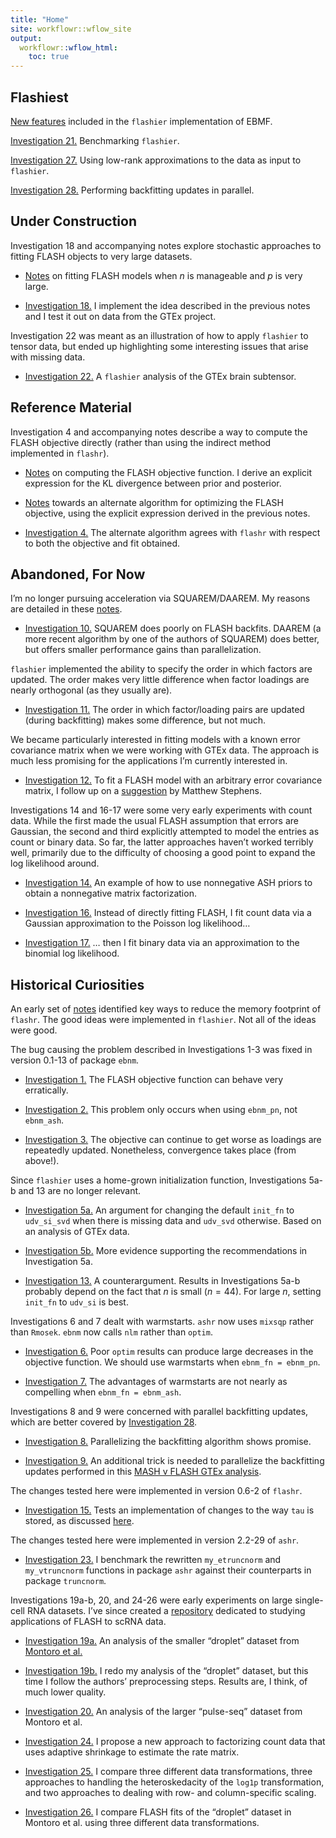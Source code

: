 ```yaml
---
title: "Home"
site: workflowr::wflow_site
output:
  workflowr::wflow_html:
    toc: true
---
```


## Flashiest

[New features](flashier_features.html) included in the `flashier` implementation of EBMF.

[Investigation 21.](flashier_bench.html) Benchmarking `flashier`.

[Investigation 27.](lowrank.html) Using low-rank approximations to the data as input to `flashier`.

[Investigation 28.](parallel_v2.html) Performing backfitting updates in parallel.


## Under Construction

Investigation 18 and accompanying notes explore stochastic approaches to fitting FLASH objects to very large datasets.

* [Notes](large_p.html) on fitting FLASH models when $n$ is manageable and $p$ is very large.

* [Investigation 18.](minibatch.html) I implement the idea described in the previous notes and I test it out on data from the GTEx project.

Investigation 22 was meant as an illustration of how to apply `flashier` to tensor data, but ended up highlighting some interesting issues that arise with missing data.

* [Investigation 22.](brain.html) A `flashier` analysis of the GTEx brain subtensor.


## Reference Material

Investigation 4 and accompanying notes describe a way to compute the FLASH objective directly (rather than using the indirect method implemented in `flashr`).

* [Notes](obj_notes.html) on computing the FLASH objective function. I derive an explicit expression for the KL divergence between prior and posterior.

* [Notes](flash_em.html) towards an alternate algorithm for optimizing the FLASH objective, using the explicit expression derived in the previous notes.

* [Investigation 4.](alt_alg.html) The alternate algorithm agrees with `flashr` with respect to both the objective and fit obtained.


## Abandoned, For Now

I'm no longer pursuing acceleration via SQUAREM/DAAREM. My reasons are detailed in these [notes](squarem_notes.html).

* [Investigation 10.](squarem.html) SQUAREM does poorly on FLASH backfits. DAAREM (a more recent algorithm by one of the authors of SQUAREM) does better, but offers smaller performance gains than parallelization.

`flashier` implemented the ability to specify the order in which factors are updated. The order makes very little difference when factor loadings are nearly orthogonal (as they usually are).

* [Investigation 11.](random.html) The order in which factor/loading pairs are updated (during backfitting) makes some difference, but not much.

We became particularly interested in fitting models with a known error covariance matrix when we were working with GTEx data. The approach is much less promising for the applications I'm currently interested in.

* [Investigation 12.](arbitraryV.html) To fit a FLASH model with an arbitrary error covariance matrix, I follow up on a [suggestion](https://github.com/stephenslab/flashr/issues/17) by Matthew Stephens.

Investigations 14 and 16-17 were some very early experiments with count data. While the first made the usual FLASH assumption that errors are Gaussian, the second and third explicitly attempted to model the entries as count or binary data. So far, the latter approaches haven't worked terribly well, primarily due to the difficulty of choosing a good point to expand the log likelihood around.

* [Investigation 14.](nonnegative.html) An example of how to use nonnegative ASH priors to obtain a nonnegative matrix factorization.

* [Investigation 16.](count_data.html) Instead of directly fitting FLASH, I fit count data via a Gaussian approximation to the Poisson log likelihood...

* [Investigation 17.](binary_data.html) ... then I fit binary data via an approximation to the binomial log likelihood.


## Historical Curiosities

An early set of [notes](matrix_ops.html) identified key ways to reduce the memory footprint of `flashr`. The good ideas were implemented in `flashier`. Not all of the ideas were good.

The bug causing the problem described in Investigations 1-3 was fixed in version 0.1-13 of package `ebnm`.

* [Investigation 1.](objective.html) The FLASH objective function can behave very erratically.

* [Investigation 2.](objective2.html) This problem only occurs when using `ebnm_pn`, not `ebnm_ash`.

* [Investigation 3.](objective3.html) The objective can continue to get worse as loadings are repeatedly updated. Nonetheless, convergence takes place (from above!).

Since `flashier` uses a home-grown initialization function, Investigations 5a-b and 13 are no longer relevant.

* [Investigation 5a.](init_fn.html) An argument for changing the default `init_fn` to `udv_si_svd` when there is missing data and `udv_svd` otherwise. Based on an analysis of GTEx data.

* [Investigation 5b.](init_fn2.html) More evidence supporting the recommendations in Investigation 5a. 

* [Investigation 13.](init_fn3.html) A counterargument. Results in Investigations 5a-b probably depend on the fact that $n$ is small ($n = 44$). For large $n$, setting `init_fn` to `udv_si` is best.

Investigations 6 and 7 dealt with warmstarts. `ashr` now uses `mixsqp` rather than `Rmosek`. `ebnm` now calls `nlm` rather than `optim`.

* [Investigation 6.](warmstart.html) Poor `optim` results can produce large decreases in the objective function. We should use warmstarts when `ebnm_fn = ebnm_pn`.

* [Investigation 7.](warmstart2.html) The advantages of warmstarts are not nearly as compelling when `ebnm_fn = ebnm_ash`.

Investigations 8 and 9 were concerned with parallel backfitting updates, which are better covered by [Investigation 28](parallel_v2.html).

* [Investigation 8.](parallel.html) Parallelizing the backfitting algorithm shows promise.

* [Investigation 9.](parallel2.html) An additional trick is needed to parallelize the backfitting updates performed in this [MASH v FLASH GTEx analysis](https://willwerscheid.github.io/MASHvFLASH/MASHvFLASHgtex3.html).

The changes tested here were implemented in version 0.6-2 of `flashr`.

* [Investigation 15.](scalar_tau.html) Tests an implementation of changes to the way `tau` is stored, as discussed  [here](https://github.com/stephenslab/flashr/issues/83).

The changes tested here were implemented in version 2.2-29 of `ashr`.

* [Investigation 23.](truncnorm.html) I benchmark the rewritten `my_etruncnorm` and `my_vtruncnorm` functions in package `ashr` against their counterparts in package `truncnorm`.

Investigations 19a-b, 20, and 24-26 were early experiments on large single-cell RNA datasets. I've since created a [repository](https://willwerscheid.github.io/scFLASH/) dedicated to studying applications of FLASH to scRNA data.

* [Investigation 19a.](trachea.html) An analysis of the smaller "droplet" dataset from [Montoro et al.](https://www.nature.com/articles/s41586-018-0393-7)

* [Investigation 19b.](trachea2.html) I redo my analysis of the "droplet" dataset, but this time I follow the authors' preprocessing steps. Results are, I think, of much lower quality.

* [Investigation 20.](pulseseq.html) An analysis of the larger "pulse-seq" dataset from Montoro et al.

* [Investigation 24.](count_shrinkage.html) I propose a new approach to factorizing count data that uses adaptive shrinkage to estimate the rate matrix.

* [Investigation 25.](count_preproc_r1.html) I compare three different data transformations, three approaches to handling the heteroskedacity of the `log1p` transformation, and two approaches to dealing with row- and column-specific scaling.

* [Investigation 26.](trachea3.html) I compare FLASH fits of the "droplet" dataset in Montoro et al. using three different data transformations. 
